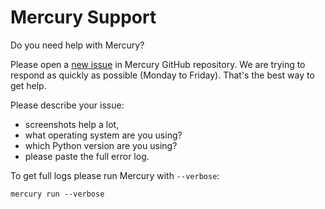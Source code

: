# Mercury Support

Do you need help with Mercury?

Please open a [new issue](https://github.com/mljar/mercury/issues/new) in Mercury GitHub repository. 
We are trying to respond as quickly as possible (Monday to Friday). That's the best way to get help.

Please describe your issue: 
- screenshots help a lot,
- what operating system are you using?
- which Python version are you using?
- please paste the full error log. 

To get full logs please run Mercury with `--verbose`:

```
mercury run --verbose
```


